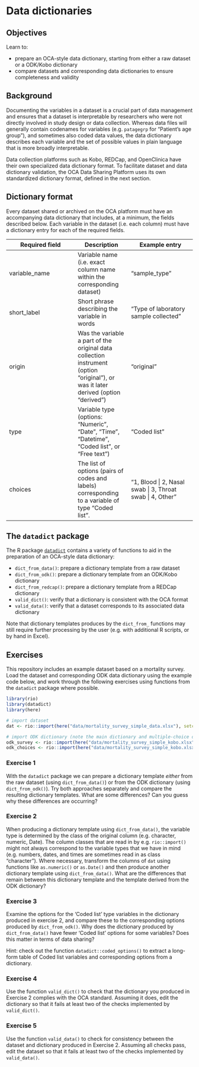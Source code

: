 
# Data dictionaries {#data-dict}

## Objectives

Learn to:

- prepare an OCA-style data dictionary, starting from either a raw dataset or a ODK/Kobo dictionary
- compare datasets and corresponding data dictionaries to ensure completeness and validity

## Background

Documenting the variables in a dataset is a crucial part of data management and
ensures that a dataset is interpretable by researchers who were not directly
involved in study design or data collection. Whereas data files will generally
contain codenames for variables (e.g. `patagegrp` for “Patient’s age group”),
and sometimes also coded data values, the data dictionary describes each
variable and the set of possible values in plain language that is more broadly
interpretable.

Data collection platforms such as Kobo, REDCap, and OpenClinica have their own
specialized data dictionary format. To facilitate dataset and data dictionary
validation, the OCA Data Sharing Platform uses its own standardized dictionary
format, defined in the next section.

## Dictionary format

Every dataset shared or archived on the OCA platform must have an accompanying
data dictionary that includes, at a minimum, the fields described below. Each
variable in the dataset (i.e. each column) must have a dictionary entry for each
of the required fields.

| Required field | Description | Example entry |
| -------------- | ----------- | ------------- |
| variable_name  | Variable name (i.e. exact column name within the corresponding dataset) | "sample_type" |
| short_label    | Short phrase describing the variable in words | "Type of laboratory sample collected" |
| origin         | Was the variable a part of the original data collection instrument (option "original"), or was it later derived (option "derived") | "original" |
| type           | Variable type (options: "Numeric", "Date", "Time", "Datetime", "Coded list", or "Free text") | "Coded list" |
| choices        | The list of options (pairs of codes and labels) corresponding to a variable of type "Coded list". | "1, Blood \| 2, Nasal swab \| 3, Throat swab \| 4, Other" |

## The `datadict` package

The R package [`datadict`](https://github.com/epicentre-msf/datadict) contains a
variety of functions to aid in the preparation of an OCA-style data dictionary:

- `dict_from_data()`: prepare a dictionary template from a raw dataset
- `dict_from_odk()`: prepare a dictionary template from an ODK/Kobo dictionary
- `dict_from_redcap()`: prepare a dictionary template from a REDCap dictionary
- `valid_dict()`: verify that a dictionary is consistent with the OCA format
- `valid_data()`: verify that a dataset corresponds to its associated data dictionary

Note that dictionary templates produces by the `dict_from_` functions may still
require further processing by the user (e.g. with additional R scripts, or by
hand in Excel).

## Exercises

This repository includes an example dataset based on a mortality survey. Load
the dataset and corresponding ODK data dictionary using the example code below,
and work through the following exercises using functions from the `datadict`
package where possible.

```r
library(rio)
library(datadict)
library(here)

# import dataset
dat <- rio::import(here("data/mortality_survey_simple_data.xlsx"), setclass = "tbl")

# import ODK dictionary (note the main dictionary and multiple-choice options are in separate sheets)
odk_survey <- rio::import(here("data/mortality_survey_simple_kobo.xlsx"), sheet = "survey", setclass = "tbl")
odk_choices <- rio::import(here("data/mortality_survey_simple_kobo.xlsx"), sheet = "choices", setclass = "tbl")
```

### Exercise 1

With the `datadict` package we can prepare a dictionary template *either* from
the raw dataset (using `dict_from_data()`) or from the ODK dictionary (using
`dict_from_odk()`). Try both approaches separately and compare the resulting
dictionary templates. What are some differences? Can you guess why these
differences are occurring?

### Exercise 2

When producing a dictionary template using `dict_from_data()`, the variable type
is determined by the class of the original column (e.g. character, numeric,
Date). The column classes that are read in by e.g. `rio::import()` might not
always correspond to the variable types that we have in mind (e.g. numbers,
dates, and times are sometimes read in as class "character"). Where necessary,
transform the columns of `dat` using functions like `as.numeric()` or
`as.Date()` and then produce another dictionary template using
`dict_from_data()`. What are the differences that remain between this dictionary
template and the template derived from the ODK dictionary?

### Exercise 3

Examine the options for the 'Coded list' type variables in the dictionary
produced in exercise 2, and compare these to the corresponding options produced
by `dict_from_odk()`. Why does the dictionary produced by `dict_from_data()`
have fewer 'Coded list' options for some variables? Does this matter in terms of
data sharing?

Hint: check out the function `datadict::coded_options()` to extract a long-form
table of Coded list variables and corresponding options from a dictionary.

### Exercise 4

Use the function `valid_dict()` to check that the dictionary you produced in
Exercise 2 complies with the OCA standard. Assuming it does, edit the dictionary
so that it fails at least two of the checks implemented by `valid_dict()`.

### Exercise 5

Use the function `valid_data()` to check for consistency between the dataset and
dictionary produced in Exercise 2. Assuming all checks pass, edit the dataset so
that it fails at least two of the checks implemented by `valid_data()`.


